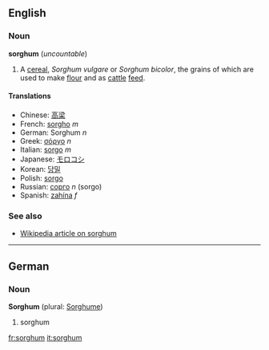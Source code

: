 ==English==
===Noun===
'''sorghum''' (''uncountable'')

#A [[cereal]], ''Sorghum vulgare'' or ''Sorghum bicolor'', the grains of which are used to make [[flour]] and as [[cattle]] [[feed]].

====Translations====
*Chinese: [[高梁]]
*French: [[sorgho]] ''m''
*German: Sorghum ''n''
*Greek: [[σόργο]] ''n''
*Italian: [[sorgo#Italian|sorgo]] ''m''
*Japanese: [[モロコシ]]
*Korean: [[당밀]]
*Polish: [[sorgo#Polish|sorgo]]
*Russian: [[сорго]] ''n'' (sorgo)
*Spanish: [[zahína]] ''f''

===See also===
*[[w:Sorghum|Wikipedia article on sorghum]]

----
==German==
===Noun===
'''Sorghum''' (plural: [[Sorghume]])

#sorghum

[[fr:sorghum]]
[[it:sorghum]]